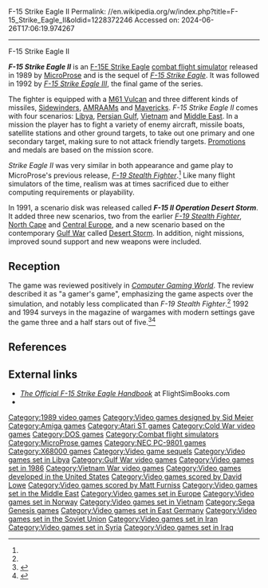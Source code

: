 F-15 Strike Eagle II
Permalink: //en.wikipedia.org/w/index.php?title=F-15_Strike_Eagle_II&oldid=1228372246
Accessed on: 2024-06-26T17:06:19.974267



------
F-15 Strike Eagle II
{{Infobox video game
|title = F-15 Strike Eagle II
|image = Box F15SE 500.jpg
|developer = [[MPS Labs]]
|publisher = [[MicroProse]]
|designer = [[Andy Hollis]], [[Sid Meier]] 
|composer = Matt Furniss
|engine = 
|released = {{plainlist|
* 1989
* 1991 (X68000)
* 1993 (Sega Genesis)}}
|genre = [[Combat flight simulation game|Air combat simulation]]
|modes = [[Single-player]]
|platforms = [[Amiga]], [[Atari ST]], [[DOS]], [[NEC PC-9801|PC-9801]], [[Sharp X68000]], [[Sega Genesis|Sega Mega Drive]]
}}

'''''F-15 Strike Eagle II''''' is an [[McDonnell Douglas F-15E Strike Eagle|F-15E Strike Eagle]] [[Combat flight simulation game|combat flight simulator]] released in 1989 by [[MicroProse]] and is the sequel of ''[[F-15 Strike Eagle (video game)|F-15 Strike Eagle]]''. It was followed in 1992 by ''[[F-15 Strike Eagle III]]'', the final game of the series.

The fighter is equipped with a [[M61 Vulcan]] and three different kinds of missiles, [[AIM-9 Sidewinder|Sidewinders]], [[AIM-120 AMRAAM|AMRAAM]]s and [[AGM-65 Maverick|Mavericks]]. ''F-15 Strike Eagle II'' comes with four scenarios: [[Libya]], [[Persian Gulf]], [[Vietnam]] and [[Middle East]]. In a mission the player has to fight a variety of enemy aircraft, missile boats, satellite stations and other ground targets, to take out one primary and one secondary target, making sure to not attack friendly targets. [[promotion (rank)|Promotion]]s and medals are based on the mission score.

''Strike Eagle II'' was very similar in both appearance and game play to MicroProse's previous release, ''[[F-19 Stealth Fighter]]''.<ref name="CGW"/> Like many flight simulators of the time, realism was at times sacrificed due to either computing requirements or playability.

In 1991, a scenario disk was released called '''''F-15 II Operation Desert Storm'''''. It added three new scenarios, two from the earlier ''[[F-19 Stealth Fighter]]'', [[North Cape (Norway)|North Cape]] and [[Central Europe]], and a new scenario based on the contemporary [[Gulf War]] called [[Desert Storm]]. In addition, night missions, improved sound support and new weapons were included.

==Reception==
The game was reviewed positively in ''[[Computer Gaming World]]''. The review described it as "a gamer's game", emphasizing the game aspects over the simulation, and notably less complicated than ''F-19 Stealth Fighter''.<ref name="CGW"/> 1992 and 1994 surveys in the magazine of wargames with modern settings gave the game three and a half stars out of five.<ref name="brooks199206">{{cite magazine | url=http://www.cgwmuseum.org/galleries/index.php?year=1992&pub=2&id=95 | title=The Modern Games: 1950 - 2000 | magazine=Computer Gaming World | date=June 1992 | accessdate=24 November 2013 | author=Brooks, M. Evan | pages=120}}</ref><ref name="brooks199401">{{Cite magazine | last=Brooks | first=M. Evan | date=January 1994 | title=War In Our Time / A Survey Of Wargames From 1950-2000 | url=http://www.cgwmuseum.org/galleries/index.php?year=1994&pub=2&id=114 | magazine=Computer Gaming World | pages=194–212}}</ref>

==References==
{{Reflist|refs=
<ref name = "CGW">{{cite magazine | date = November 1989  | last = Brooks | first = M. Evans | magazine = [[Computer Gaming World]] | title = Review: F-15 Strike Eagle II  | pages = 22, 70 | issue = 65}}</ref>
}}

==External links==
* [http://www.flightsimbooks.com/f15strikeeagle/ ''The Official F-15 Strike Eagle Handbook''] at FlightSimBooks.com
* {{moby game|id=/f-15-strike-eagle-ii|name=''F-15 Strike Eagle II''}}

{{Authority control}}

[[Category:1989 video games]]
[[Category:Video games designed by Sid Meier]]
[[Category:Amiga games]]
[[Category:Atari ST games]]
[[Category:Cold War video games]]
[[Category:DOS games]]
[[Category:Combat flight simulators]]
[[Category:MicroProse games]]
[[Category:NEC PC-9801 games]]
[[Category:X68000 games]]
[[Category:Video game sequels]]
[[Category:Video games set in Libya]]
[[Category:Gulf War video games]]
[[Category:Video games set in 1986]]
[[Category:Vietnam War video games]]
[[Category:Video games developed in the United States]]
[[Category:Video games scored by David Lowe]]
[[Category:Video games scored by Matt Furniss]]
[[Category:Video games set in the Middle East]]
[[Category:Video games set in Europe]]
[[Category:Video games set in Norway]]
[[Category:Video games set in Vietnam]]
[[Category:Sega Genesis games]]
[[Category:Video games set in East Germany]]
[[Category:Video games set in the Soviet Union]]
[[Category:Video games set in Iran]]
[[Category:Video games set in Syria]]
[[Category:Video games set in Iraq]]